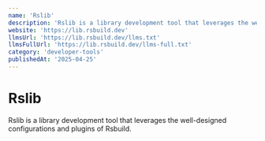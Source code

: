 ```yaml
---
name: 'Rslib'
description: 'Rslib is a library development tool that leverages the well-designed configurations and plugins of Rsbuild.'
website: 'https://lib.rsbuild.dev'
llmsUrl: 'https://lib.rsbuild.dev/llms.txt'
llmsFullUrl: 'https://lib.rsbuild.dev/llms-full.txt'
category: 'developer-tools'
publishedAt: '2025-04-25'
---
```


# Rslib

Rslib is a library development tool that leverages the well-designed configurations and plugins of Rsbuild.

